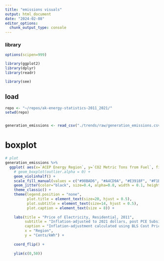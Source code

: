 ```yaml
---
title: "emissions visuals"
output: html_document
date: "2024-02-08"
editor_options: 
  chunk_output_type: console
---
```



### library
```R
options(scipen=999)

library(ggplot2)
library(dplyr)
library(readr)

library(see)


```


## load 
```R
repo <- "~/repos/ak-energy-statistics-2011_2021/"
setwd(repo)


generation_emissions <- read_csv("./trends/raw/generation_emissions.csv")


```








# boxplot
```R
# plot
generation_emissions %>%
  ggplot( aes(x=`ACEP Energy Region`, y=`CO2 Metric Tons from Fuel`, fill=`ACEP Energy Region`)) +
    # geom_boxplot(outlier.alpha = 0) +
    geom_violinhalf() +
    scale_fill_manual(values = c("#98BAD6", "#A4CD9A", "#E3918F", "#F1BF42")) +
    geom_jitter(color="black", size=0.4, alpha=0.8, width = 0.1, height = 0) +
    theme_classic() +
    theme(legend.position = "none",
          plot.title = element_text(size=20, hjust = 0.5),
          plot.subtitle = element_text(size=14, hjust = 0.5),
          plot.caption = element_text(size = 8)) +
  
    labs(title = "Price of Electricity, Residential, 2011",
         subtitle = "Inflation-adjusted to 2021 dollars, post PCE Subsidy",
         caption = "Inflation-adjustment calculated using BLS Cost Price Index, AK Urban",
         x = "Region",
         y = "Cents/kWh") +
  
    coord_flip() +
    
    ylim(c(0,50)) 
    



```